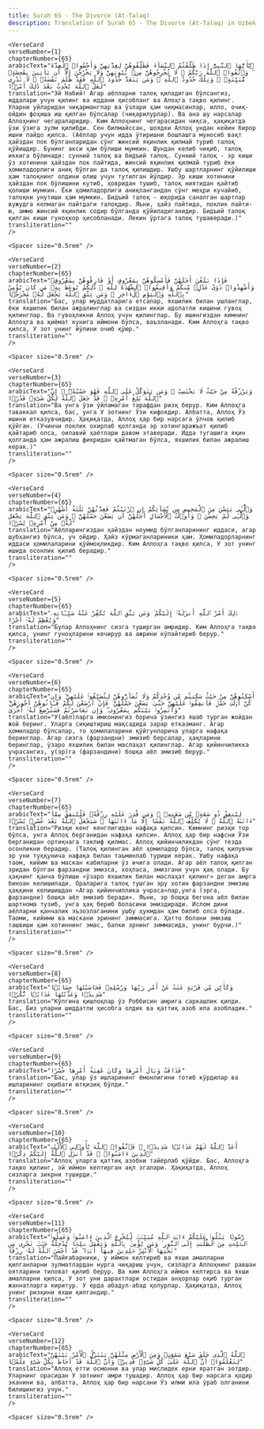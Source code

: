 ```yaml
---
title: Surah 65 - The Divorce (At-Talaq)  
description: Translation of Surah 65 - The Divorce (At-Talaq) in Uzbek
---
```







    <VerseCard 
    verseNumber={1}
    chapterNumber={65}
    arabicText="يَٰٓأَيُّهَا ٱلنَّبِىُّ إِذَا طَلَّقْتُمُ ٱلنِّسَآءَ فَطَلِّقُوهُنَّ لِعِدَّتِهِنَّ وَأَحْصُوا۟ ٱلْعِدَّةَ ۖ وَٱتَّقُوا۟ ٱللَّهَ رَبَّكُمْ ۖ لَا تُخْرِجُوهُنَّ مِنۢ بُيُوتِهِنَّ وَلَا يَخْرُجْنَ إِلَّآ أَن يَأْتِينَ بِفَٰحِشَةٍۢ مُّبَيِّنَةٍۢ ۚ وَتِلْكَ حُدُودُ ٱللَّهِ ۚ وَمَن يَتَعَدَّ حُدُودَ ٱللَّهِ فَقَدْ ظَلَمَ نَفْسَهُۥ ۚ لَا تَدْرِى لَعَلَّ ٱللَّهَ يُحْدِثُ بَعْدَ ذَٰلِكَ أَمْرًۭا"
    translation="Эй Набий! Агар аёлларни талоқ қиладиган бўлсангиз, иддалари учун қилинг ва иддани ҳисобланг ва Алоҳга тақво қилинг. Уларни уйларидан чиқарманглар ва ўзлари ҳам чиқмасинлар, илло, очиқ-ойдин фоҳиша иш қилган бўлсалар (чиқарилурлар). Ва ана шу нарсалар Аллоҳнинг чегараларидир. Ким Аллоҳнинг чегарасидан чиқса, ҳақиқатда ўзи ўзига зулм қилибди. Сен билмайссан, шоядки Аллоҳ ундан кейин бирор ишни пайдо қилса. (Аёллар учун идда ўтиришни бошлашга муносиб вақт ҳайздан пок бўлганларидан сўнг жинсий яқинлик қилмай туриб талоқ қўйишдир. Бунинг акси ҳам бўлиши мумкин. Шундан келиб чиқиб, талоқ иккига бўлинади: сунний талоқ ва бидъий талоқ. Сунний талоқ - эр киши ўз хотинини ҳайздан пок пайтида, жинсий яқинлик қилмай туриб ёки ҳомиладорлиги аниқ бўлган да талоқ қилишдир. Ушбу шартларнинг қўйилиши ҳам талоқнинг олдини олиш учун тутилган йўлдир. Эр киши хотинини ҳайздан пок бўлишини кутиб, ҳовридан тушиб, талоқ ниятидан қайтиб қолиши мумкин. Ёки ҳомиладорлиги аниқлангандан сўнг меҳри кучайиб, талоқни унутиши ҳам мумкин. Бидъий талоқ - юқорида саналган шартлар вужудга келмаган пайтдаги талоқдир. Яъни, ҳайз пайтида, поклик пайти-ю, аммо жинсий яқинлик содир бўлганда қўйиладиганидир. Бидъий талоқ қилган киши гуноҳкор ҳисобланади. Лекин ўртага талоқ тушаверади.)"
    transliteration=""
    />

    <Spacer size="0.5rem" />
                
    <VerseCard 
    verseNumber={2}
    chapterNumber={65}
    arabicText="فَإِذَا بَلَغْنَ أَجَلَهُنَّ فَأَمْسِكُوهُنَّ بِمَعْرُوفٍ أَوْ فَارِقُوهُنَّ بِمَعْرُوفٍۢ وَأَشْهِدُوا۟ ذَوَىْ عَدْلٍۢ مِّنكُمْ وَأَقِيمُوا۟ ٱلشَّهَٰدَةَ لِلَّهِ ۚ ذَٰلِكُمْ يُوعَظُ بِهِۦ مَن كَانَ يُؤْمِنُ بِٱللَّهِ وَٱلْيَوْمِ ٱلْءَاخِرِ ۚ وَمَن يَتَّقِ ٱللَّهَ يَجْعَل لَّهُۥ مَخْرَجًۭا"
    translation="Бас, улар муддатларига етсалар, яхшилик билан ушланглар, ёки яхшилик билан ажралинглар ва сиздан икки адолатли кишини гувоҳ қилинглар. Ва гувоҳликни Аллоҳ учун қилинглар. Бу ишингиздан кимнинг Аллоҳга ва қиёмат кунига иймони бўлса, ваъзланади. Ким Аллоҳга тақво қилса, У зот унинг йўлини очиб қўюр."
    transliteration=""
    />

    <Spacer size="0.5rem" />
                
    <VerseCard 
    verseNumber={3}
    chapterNumber={65}
    arabicText="وَيَرْزُقْهُ مِنْ حَيْثُ لَا يَحْتَسِبُ ۚ وَمَن يَتَوَكَّلْ عَلَى ٱللَّهِ فَهُوَ حَسْبُهُۥٓ ۚ إِنَّ ٱللَّهَ بَٰلِغُ أَمْرِهِۦ ۚ قَدْ جَعَلَ ٱللَّهُ لِكُلِّ شَىْءٍۢ قَدْرًۭا"
    translation="Ва унга ўзи ўйламаган тарафдан ризқ берур. Ким Аллоҳга таваккал қилса, бас, унга У зотнинг Ўзи кифоядир. Албатта, Аллоҳ Ўз ишини етказувчидир. Ҳақиқатда, Аллоҳ ҳар бир нарсага ўлчов қилиб қўйган. (Учинчи поклик охирлаб қолганда эр хотингаражъат қилиб қайтариб олса, оилавий ҳаётлари давом этаверади. Идда тугашига яқин қолганда ҳам ажралиш фикридан қайтмаган бўлса, яхшилик билан ажралиш керак.)"
    transliteration=""
    />

    <Spacer size="0.5rem" />
                
    <VerseCard 
    verseNumber={4}
    chapterNumber={65}
    arabicText="وَٱلَّٰٓـِٔى يَئِسْنَ مِنَ ٱلْمَحِيضِ مِن نِّسَآئِكُمْ إِنِ ٱرْتَبْتُمْ فَعِدَّتُهُنَّ ثَلَٰثَةُ أَشْهُرٍۢ وَٱلَّٰٓـِٔى لَمْ يَحِضْنَ ۚ وَأُو۟لَٰتُ ٱلْأَحْمَالِ أَجَلُهُنَّ أَن يَضَعْنَ حَمْلَهُنَّ ۚ وَمَن يَتَّقِ ٱللَّهَ يَجْعَل لَّهُۥ مِنْ أَمْرِهِۦ يُسْرًۭا"
    translation="Аёлларингиздан ҳайздан ноумид бўлганларининг иддаси, агар шубҳангиз бўлса, уч ойдир. Ҳайз кўрмаганлариники ҳам. Ҳомиладорларнинг иддаси ҳомилаларини қўймоқликдир. Ким Аллоҳга тақво қилса, У зот унинг ишида осонлик қилиб берадир."
    transliteration=""
    />

    <Spacer size="0.5rem" />
                
    <VerseCard 
    verseNumber={5}
    chapterNumber={65}
    arabicText="ذَٰلِكَ أَمْرُ ٱللَّهِ أَنزَلَهُۥٓ إِلَيْكُمْ ۚ وَمَن يَتَّقِ ٱللَّهَ يُكَفِّرْ عَنْهُ سَيِّـَٔاتِهِۦ وَيُعْظِمْ لَهُۥٓ أَجْرًا"
    translation="Булар Аллоҳнинг сизга туширган амридир. Ким Аллоҳга тақво қилса, унинг гуноҳларини кечирур ва ажрини кўпайтириб берур."
    transliteration=""
    />

    <Spacer size="0.5rem" />
                
    <VerseCard 
    verseNumber={6}
    chapterNumber={65}
    arabicText="أَسْكِنُوهُنَّ مِنْ حَيْثُ سَكَنتُم مِّن وُجْدِكُمْ وَلَا تُضَآرُّوهُنَّ لِتُضَيِّقُوا۟ عَلَيْهِنَّ ۚ وَإِن كُنَّ أُو۟لَٰتِ حَمْلٍۢ فَأَنفِقُوا۟ عَلَيْهِنَّ حَتَّىٰ يَضَعْنَ حَمْلَهُنَّ ۚ فَإِنْ أَرْضَعْنَ لَكُمْ فَـَٔاتُوهُنَّ أُجُورَهُنَّ ۖ وَأْتَمِرُوا۟ بَيْنَكُم بِمَعْرُوفٍۢ ۖ وَإِن تَعَاسَرْتُمْ فَسَتُرْضِعُ لَهُۥٓ أُخْرَىٰ"
    translation="У(аёл)ларга имконингиз борича ўзингиз яшаб турган жойдан жой беринг. Уларга сиқиштириш мақсадида зарар етказманг. Агар ҳомиладор бўлсалар, то ҳомилаларини қўйгунларича уларга нафақа беринглар. Агар сизга (фарзандни) эмизиб берсалар, ҳақларини беринглар, ўзаро яхшилик билан маслаҳат қилинглар. Агар қийинчиликка учрасангиз, у(эр)га (фарзандини) бошқа аёл эмизиб берур."
    transliteration=""
    />

    <Spacer size="0.5rem" />
                
    <VerseCard 
    verseNumber={7}
    chapterNumber={65}
    arabicText="لِيُنفِقْ ذُو سَعَةٍۢ مِّن سَعَتِهِۦ ۖ وَمَن قُدِرَ عَلَيْهِ رِزْقُهُۥ فَلْيُنفِقْ مِمَّآ ءَاتَىٰهُ ٱللَّهُ ۚ لَا يُكَلِّفُ ٱللَّهُ نَفْسًا إِلَّا مَآ ءَاتَىٰهَا ۚ سَيَجْعَلُ ٱللَّهُ بَعْدَ عُسْرٍۢ يُسْرًۭا"
    translation="Ризқи кенг кенглигидан нафақа қилсин. Кимнинг ризқи тор бўлса, унга Аллоҳ берганидан нафақа қилсин. Аллоҳ ҳар бир нафсни Ўзи берганидан ортиқчага таклиф қилмас. Аллоҳ қийинчиликдан сўнг тезда осонликни берадир. (Талоқ қилинган аёл ҳомиладор бўлса, талоқ қилувчи эр уни туққунича нафақа билан таъминлаб туриши керак. Ушбу нафақа таом, кийим ва маскан кабиларни ўз ичига олади. Агар аёл талоқ қилган эридан бўлган фарзандни эмизса, хоҳласа, эмизгани учун ҳақ олади. Бу ҳақнинг қанча бўлиши «ўзаро яхшилик билан маслаҳат қилинг» деган амрга биноан келишилади. Ораларига талоқ тушган эру хотин фарзандни эмизиш ҳаққини келишишдан «Агар қийинчиллика учраса»лар,унга (эрга, фарзандни) бошқа аёл эмизиб беради». Яъни, эр бошқа бегона аёл билан шартнома тузиб, унга ҳақ бериб боласини эмиздиради. Ислом дини аёлларни қанчалик эъзозлаганини ушбу ҳукмдан ҳам билиб олса бўлади. Таоми, кийими ва маскани эрининг зиммасига. Ҳатто болани эмизиш ташвиши ҳам хотиннинг эмас, балки эрнинг зиммасида, унинг бурчи.)"
    transliteration=""
    />

    <Spacer size="0.5rem" />
                
    <VerseCard 
    verseNumber={8}
    chapterNumber={65}
    arabicText="وَكَأَيِّن مِّن قَرْيَةٍ عَتَتْ عَنْ أَمْرِ رَبِّهَا وَرُسُلِهِۦ فَحَاسَبْنَٰهَا حِسَابًۭا شَدِيدًۭا وَعَذَّبْنَٰهَا عَذَابًۭا نُّكْرًۭا"
    translation="Кўпгина қишлоқлар ўз Роббисин амрига саркашлик қилди. Бас, Биз уларни шиддатли ҳисобга олдик ва қаттиқ азоб ила азобладик."
    transliteration=""
    />

    <Spacer size="0.5rem" />
                
    <VerseCard 
    verseNumber={9}
    chapterNumber={65}
    arabicText="فَذَاقَتْ وَبَالَ أَمْرِهَا وَكَانَ عَٰقِبَةُ أَمْرِهَا خُسْرًا"
    translation="Бас, улар ўз ишларининг ёмонлигини тотиб кўрдилар ва ишларининг оқибати ютқизиқ бўлди."
    transliteration=""
    />

    <Spacer size="0.5rem" />
                
    <VerseCard 
    verseNumber={10}
    chapterNumber={65}
    arabicText="أَعَدَّ ٱللَّهُ لَهُمْ عَذَابًۭا شَدِيدًۭا ۖ فَٱتَّقُوا۟ ٱللَّهَ يَٰٓأُو۟لِى ٱلْأَلْبَٰبِ ٱلَّذِينَ ءَامَنُوا۟ ۚ قَدْ أَنزَلَ ٱللَّهُ إِلَيْكُمْ ذِكْرًۭا"
    translation="Аллоҳ уларга қаттиқ азобни тайёрлаб қўйди. Бас, Аллоҳга тақво қилинг, эй иймон келтирган ақл эгалари. Ҳақиқатда, Аллоҳ сизларга зикрни туширди."
    transliteration=""
    />

    <Spacer size="0.5rem" />
                
    <VerseCard 
    verseNumber={11}
    chapterNumber={65}
    arabicText="رَّسُولًۭا يَتْلُوا۟ عَلَيْكُمْ ءَايَٰتِ ٱللَّهِ مُبَيِّنَٰتٍۢ لِّيُخْرِجَ ٱلَّذِينَ ءَامَنُوا۟ وَعَمِلُوا۟ ٱلصَّٰلِحَٰتِ مِنَ ٱلظُّلُمَٰتِ إِلَى ٱلنُّورِ ۚ وَمَن يُؤْمِنۢ بِٱللَّهِ وَيَعْمَلْ صَٰلِحًۭا يُدْخِلْهُ جَنَّٰتٍۢ تَجْرِى مِن تَحْتِهَا ٱلْأَنْهَٰرُ خَٰلِدِينَ فِيهَآ أَبَدًۭا ۖ قَدْ أَحْسَنَ ٱللَّهُ لَهُۥ رِزْقًا"
    translation="Пайғабарники, у иймон келтириб ва яхши амалларни қилганларни зулматлардан нурга чиқариш учун, сизларга Аллоҳнинг равшан оятларини тиловат қилиб берур. Ва ким Аллоҳга иймон келтирса ва яхши амалларни қилса, У зот уни дарахтлари остидан анҳорлар оқиб турган жаннатларга киритур. У ерда абадул-абад қолурлар. Ҳақиқатда, Аллоҳ унинг ризқини яхши қилгандир."
    transliteration=""
    />

    <Spacer size="0.5rem" />
                
    <VerseCard 
    verseNumber={12}
    chapterNumber={65}
    arabicText="ٱللَّهُ ٱلَّذِى خَلَقَ سَبْعَ سَمَٰوَٰتٍۢ وَمِنَ ٱلْأَرْضِ مِثْلَهُنَّ يَتَنَزَّلُ ٱلْأَمْرُ بَيْنَهُنَّ لِتَعْلَمُوٓا۟ أَنَّ ٱللَّهَ عَلَىٰ كُلِّ شَىْءٍۢ قَدِيرٌۭ وَأَنَّ ٱللَّهَ قَدْ أَحَاطَ بِكُلِّ شَىْءٍ عِلْمًۢا"
    translation="Аллоҳ етти осмонни ва улар мислидек ерни яратган зотдир. Уларнинг орасидан У зотнинг амри тушадир. Аллоҳ ҳар бир нарсага қодир эканини ва, албатта, Аллоҳ ҳар бир нарсани Ўз илми ила ўраб олганини билишингиз учун."
    transliteration=""
    />

    <Spacer size="0.5rem" />
                